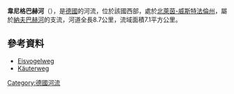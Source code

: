 {{No footnotes|time=2020-08-15T06:02:51+00:00}}
{{Coord|50|52|5.5|N|7|16|33|E|display=title}}



'''韋尼格巴赫河'''（{{lang-de|Wenigerbach}}），是[[德國|德國]]的河流，位於該國西部，處於[[北萊茵-威斯特法倫州|北萊茵-威斯特法倫州]]，屬於[[納夫巴赫河|納夫巴赫河]]的支流，河道全長8.7公里，流域面積7.1平方公里。

==參考資料==
* [https://www.ich-geh-wandern.de/eisvogelweg-neunkirchen-seelscheid Eisvogelweg] {{Wayback|url=https://www.ich-geh-wandern.de/eisvogelweg-neunkirchen-seelscheid |date=20210301050547 }}
* [https://www.outdooractive.com/de/wanderung/region-koeln-bonn/bergischer-streifzug-nr.-19--kraeuterweg/103021896/ Käuterweg]

{{Germany-geo-stub}}
[[Category:德國河流|Category:德國河流]]